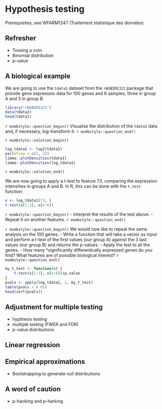 # Hypothesis testing {#sec:testing}

Prerequisites, see WFARM1247 (Traitement statistique des données)

## Refresher

- Tossing a coin.
- Binomial distribution
- p-value 

## A biological example

We are going to use the `tdata1` dataset from the `rWSBIM1322` package
that provide gene expression data for 100 genes and 6 samples, three
in group A and 3 in group B.

```r
library("rWSBIM1322")
data(tdata2)
head(tdata1)
```

`r msmbstyle::question_begin()`
Visualise the distribution of the `tdata1` data and, if necessary,
log-transform it.
`r msmbstyle::question_end()`

`r msmbstyle::solution_begin()`
```r
log_tdata1 <- log2(tdata1)
par(mfrow = c(1, 2))
limma::plotDensities(tdata1)
limma::plotDensities(log_tdata1)
```
`r msmbstyle::solution_end()`


We are now going to apply a t-test to feature 73, comparing the
expression intensities in groups A and B. In R, this can be done with
the `t.test` function:

```r
x <- log_tdata1[73, ]
t.test(x[1:3], x[4:6])
```

`r msmbstyle::question_begin()`
- Interpret the results of the test above.
- Repeat it on another features.
`r msmbstyle::question_end()`


`r msmbstyle::question_begin()`
We would now like to repeat the same analysis on the 100 genes. 
- Write a function that will take a vector as input and perform a
  t-test of the first values (our group A) against the 3 last values
  (our group B) and returns the p-values.
- Apply the test to all the genes.
- How many *significantly differentically expressed genes do you find?
  What features are of possible biological interest?
`r msmbstyle::question_end()`


```r
my_t_test <- function(x) {
    t.test(x[1:3], x[4:6])$p.value
}
pvals <- apply(log_tdata1, 1, my_t_test)
table(pvals < 0.05)
head(sort(pvals))
```


## Adjustment for multiple testing

- hypthesis testing
- multiple testing (FWER and FDR)
- p-value distributions

## Linear regression

## Empirical approximations 

- Bootstrapping to generate null distributions

## A word of caution

- p-hacking and p-harking


